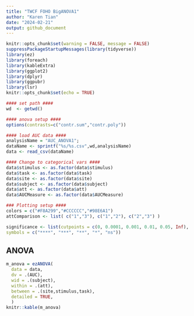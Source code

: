 ```yaml
---
title: "TWCF FOHO BigANOVA1"
author: "Karen Tian"
date: "2024-02-21"
output: github_document
---
```


```r
knitr::opts_chunk$set(warning = FALSE, message = FALSE) 
suppressPackageStartupMessages(library(tidyverse))
library(ez)
library(foreach)
library(kableExtra)
library(ggplot2)
library(dplyr)
library(ggpubr)
library(lsr)
knitr::opts_chunk$set(echo = TRUE)

#### set path #### 
wd  <- getwd()

#### anova setup #### 
options(contrasts=c("contr.sum","contr.poly"))

#### load AUC data #### 
analysisName = "AUC_ANOVA1";
dataName <- sprintf("%s/%s.csv",wd,analysisName)
data <- read_csv(dataName)

#### Change to categorical vars ####
data$stimulus <- as.factor(data$stimulus)
data$task <- as.factor(data$task)
data$site <- as.factor(data$site)
data$subject <- as.factor(data$subject)
data$att <- as.factor(data$att)
data$AUCMeasure <- as.factor(data$AUCMeasure)

### Plotting setup #### 
colors = c("#F8A299","#CCCCCC","#98E6A1")
attComparison <- list( c("1","3"), c("1","2"), c("2","3") )

significance <- list(cutpoints = c(0, 0.0001, 0.001, 0.01, 0.05, Inf),
symbols = c("****", "***", "**", "*", "ns"))
```

## ANOVA
```r
m_anova = ezANOVA(
  data = data,
  dv = .(AUC),
  wid = .(subject),
  within = .(att),
  between = .(site,stimulus,task),
  detailed = TRUE,
  )
knitr::kable(m_anova)
```

